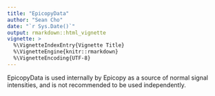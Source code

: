 ```yaml
---
title: "EpicopyData"
author: "Sean Cho"
date: "`r Sys.Date()`"
output: rmarkdown::html_vignette
vignette: >
  %\VignetteIndexEntry{Vignette Title}
  %\VignetteEngine{knitr::rmarkdown}
  %\VignetteEncoding{UTF-8}
---
```


EpicopyData is used internally by Epicopy as a source of normal signal intensities, and is not recommended to be used independently.